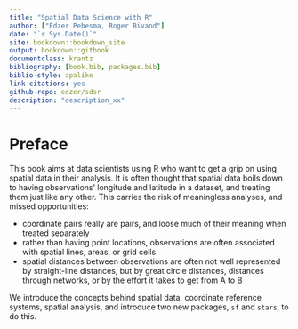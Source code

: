 ```yaml
--- 
title: "Spatial Data Science with R"
author: ["Edzer Pebesma, Roger Bivand"]
date: "`r Sys.Date()`"
site: bookdown::bookdown_site
output: bookdown::gitbook
documentclass: krantz
bibliography: [book.bib, packages.bib]
biblio-style: apalike
link-citations: yes
github-repo: edzer/sdsr
description: "description_xx"
---
```


# Preface {-}

This book aims at data scientists using R who want to get a grip
on using spatial data in their analysis. It is often thought that
spatial data boils down to having observations' longitude and
latitude in a dataset, and treating them just like any other.  This
carries the risk of meaningless analyses, and missed opportunities:

* coordinate pairs really are pairs, and loose much of their meaning 
when treated separately
* rather than having point locations, observations are often 
associated with spatial lines, areas, or grid cells
* spatial distances between observations are often not well
represented by straight-line distances, but by great circle
distances, distances through networks, or by the effort it takes
to get from A to B

We introduce the concepts behind spatial data, coordinate reference
systems, spatial analysis, and introduce two new packages, `sf`
and `stars`, to do this.

